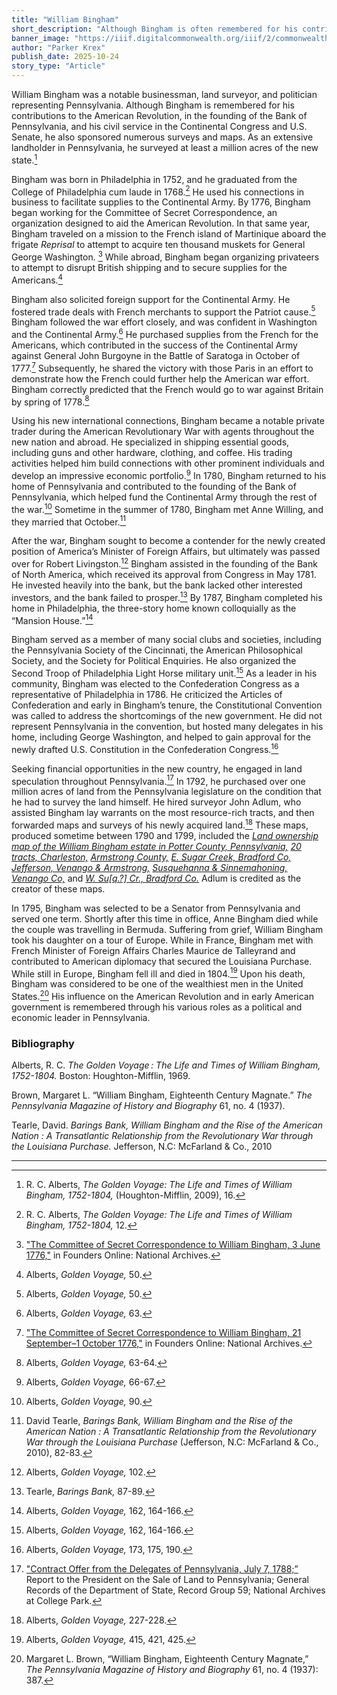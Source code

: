 ```yaml
---
title: "William Bingham"
short_description: "Although Bingham is often remembered for his contributions to the American Revolution and new nation, he also sponsored at least a million acres in surveys."
banner_image: "https://iiif.digitalcommonwealth.org/iiif/2/commonwealth:q524ng47w/2274,143,1825,1515/full/0/default.jpg"
author: "Parker Krex"
publish_date: 2025-10-24
story_type: "Article"
---
```



William Bingham was a notable businessman, land surveyor, and politician representing Pennsylvania. Although Bingham is remembered for his contributions to the American Revolution, in the founding of the Bank of Pennsylvania, and his civil service in the Continental Congress and U.S. Senate, he also sponsored numerous surveys and maps. As an extensive landholder in Pennsylvania, he surveyed at least a million acres of the new state.[^1]  

Bingham was born in Philadelphia in 1752, and he graduated from the College of Philadelphia cum laude in 1768.[^2]  He used his connections in business to facilitate supplies to the Continental Army. By 1776, Bingham began working for the Committee of Secret Correspondence, an organization designed to aid the American Revolution. In that same year, Bingham traveled on a mission to the French island of Martinique aboard the frigate *Reprisal* to attempt to acquire ten thousand muskets for General George Washington. [^3] While abroad, Bingham began organizing privateers to attempt to disrupt British shipping and to secure supplies for the Americans.[^4]  

Bingham also solicited foreign support for the Continental Army. He fostered trade deals with French merchants to support the Patriot cause.[^5]  Bingham followed the war effort closely, and was confident in Washington and the Continental Army.[^6]  He purchased supplies from the French for the Americans, which contributed in the success of the Continental Army against General John Burgoyne in the Battle of Saratoga in October of 1777.[^7]  Subsequently, he shared the victory with those Paris in an effort to demonstrate how the French could further help the American war effort. Bingham correctly predicted that the French would go to war against Britain by spring of 1778.[^8] 

Using his new international connections, Bingham became a notable private trader during the American Revolutionary War with agents throughout the new nation and abroad. He specialized in shipping essential goods, including guns and other hardware, clothing, and coffee. His trading activities helped him build connections with other prominent individuals and develop an impressive economic portfolio.[^9]  In 1780, Bingham returned to his home of Pennsylvania and contributed to the founding of the Bank of Pennsylvania, which helped fund the Continental Army through the rest of the war.[^10]  Sometime in the summer of 1780, Bingham met Anne Willing, and they married that October.[^11] 

After the war, Bingham sought to become a contender for the newly created position of America’s Minister of Foreign Affairs, but ultimately was passed over for Robert Livingston.[^12]  Bingham assisted in the founding of the Bank of North America, which received its approval from Congress in May 1781. He invested heavily into the bank, but the bank lacked other interested investors, and the bank failed to prosper.[^13]  By 1787, Bingham completed his home in Philadelphia, the three-story home known colloquially as the “Mansion House.”[^14] 

Bingham served as a member of many social clubs and societies, including the Pennsylvania Society of the Cincinnati, the American Philosophical Society, and the Society for Political Enquiries. He also organized the Second Troop of Philadelphia Light Horse military unit.[^15]  As a leader in his community, Bingham was elected to the Confederation Congress as a representative of Philadelphia in 1786. He criticized the Articles of Confederation and early in Bingham’s tenure, the Constitutional Convention was called to address the shortcomings of the new government. He did not represent Pennsylvania in the convention, but hosted many delegates in his home, including George Washington, and helped to gain approval for the newly drafted U.S. Constitution in the Confederation Congress.[^16] 

Seeking financial opportunities in the new country, he engaged in land speculation throughout Pennsylvania.[^17]  In 1792, he purchased over one million acres of land from the Pennsylvania legislature on the condition that he had to survey the land himself. He hired surveyor John Adlum, who assisted Bingham lay warrants on the most resource-rich tracts, and then forwarded maps and surveys of his newly acquired land.[^18]  These maps, produced sometime between 1790 and 1799, included the [*Land ownership map of the William Bingham estate in Potter County, Pennsylvania,*](https://www.argomaps.org/maps/commonwealth:q524ng38x/) [*20 tracts, Charleston,*](https://www.argomaps.org/maps/commonwealth:q524ng46m/) [*Armstrong County,*](https://www.argomaps.org/maps/commonwealth:q524ng328/) [*E. Sugar Creek, Bradford Co,*](https://www.argomaps.org/maps/commonwealth:q524ng28p/) [*Jefferson, Venango & Armstrong,*](https://www.argomaps.org/maps/commonwealth:q524ng36c/) [*Susquehanna & Sinnemahoning,*](https://www.argomaps.org/maps/commonwealth:q524ng30q/) [*Venango Co,*](https://www.argomaps.org/maps/commonwealth:q524ng442/) and [*W. Su[q.?] Cr., Bradford Co.*](https://www.argomaps.org/maps/commonwealth:q524ng40z/) Adlum is credited as the creator of these maps.

<InlineMapViewer identifier="commonwealth__q524ng38x" />

<InlineMapViewer identifier="commonwealth__q524ng46m" />

<InlineMapViewer identifier="commonwealth__q524ng328" />

<InlineMapViewer identifier="commonwealth__q524ng28p" />

<InlineMapViewer identifier="commonwealth__q524ng36c" />

<InlineMapViewer identifier="commonwealth__q524ng30q" />

<InlineMapViewer identifier="commonwealth__q524ng442" />

<InlineMapViewer identifier="commonwealth__q524ng40z" />

In 1795, Bingham was selected to be a Senator from Pennsylvania and served one term. Shortly after this time in office, Anne Bingham died while the couple was travelling in Bermuda. Suffering from grief, William Bingham took his daughter on a tour of Europe. While in France, Bingham met with French Minister of Foreign Affairs Charles Maurice de Talleyrand and contributed to American diplomacy that secured the Louisiana Purchase. While still in Europe, Bingham fell ill and died in 1804.[^19]  Upon his death, Bingham was considered to be one of the wealthiest men in the United States.[^20]  His influence on the American Revolution and in early American government is remembered through his various roles as a political and economic leader in Pennsylvania.

[^1]: R. C. Alberts, *The Golden Voyage: The Life and Times of William Bingham, 1752-1804,* (Houghton-Mifflin, 2009), 16.

[^2]: R. C. Alberts, *The Golden Voyage: The Life and Times of William Bingham, 1752-1804,* 12.  

[^3]: ["The Committee of Secret Correspondence to William Bingham, 3 June 1776,"](https://founders.archives.gov/documents/Franklin/01-22-02-0268) in Founders Online: National Archives.

[^4]: Alberts, *Golden Voyage,* 50.

[^5]: Alberts, *Golden Voyage,* 50.

[^6]: Alberts, *Golden Voyage,* 63.

[^7]: ["The Committee of Secret Correspondence to William Bingham, 21 September–1 October 1776,"](https://founders.archives.gov/documents/Franklin/01-22-02-0366) in Founders Online: National Archives.

[^8]: Alberts, *Golden Voyage,* 63-64.

[^9]: Alberts, *Golden Voyage,* 66-67.

[^10]: Alberts, *Golden Voyage,* 90.

[^11]: David Tearle, *Barings Bank, William Bingham and the Rise of the American Nation : A Transatlantic Relationship from the Revolutionary War through the Louisiana Purchase* (Jefferson, N.C: McFarland & Co., 2010), 82-83.

[^12]: Alberts, *Golden Voyage,* 102.

[^13]: Tearle, *Barings Bank,* 87-89.

[^14]: Alberts, *Golden Voyage,* 162, 164-166.

[^15]: Alberts, *Golden Voyage,* 162, 164-166.

[^16]: Alberts, *Golden Voyage,* 173, 175, 190.

[^17]: ["Contract Offer from the Delegates of Pennsylvania, July 7, 1788;”](https://catalog.archives.gov/id/16586373?objectPanel=transcription) Report to the President on the Sale of Land to Pennsylvania; General Records of the Department of State, Record Group 59; National Archives at College Park.

[^18]: Alberts, *Golden Voyage,* 227-228.

[^19]: Alberts, *Golden Voyage,* 415, 421, 425.

[^20]: Margaret L. Brown, “William Bingham, Eighteenth Century Magnate,” *The Pennsylvania Magazine of History and Biography* 61, no. 4 (1937): 387.

### Bibliography 

Alberts, R. C. *The Golden Voyage : The Life and Times of William Bingham, 1752-1804.* Boston: Houghton-Mifflin, 1969. 

Brown, Margaret L. “William Bingham, Eighteenth Century Magnate.” *The Pennsylvania Magazine of History and Biography* 61, no. 4 (1937).

Tearle, David. *Barings Bank, William Bingham and the Rise of the American Nation : A Transatlantic Relationship from the Revolutionary War through the Louisiana Purchase.* Jefferson, N.C: McFarland & Co., 2010

***
